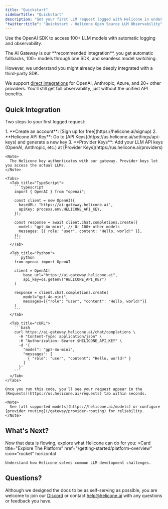 ```yaml
---
title: "Quickstart"
sidebarTitle: "Quickstart"
description: "Get your first LLM request logged with Helicone in under 2 minutes using the AI Gateway."
"twitter:title": "Quickstart - Helicone Open Source LLM Observability"
---
```


Use the OpenAI SDK to access 100+ LLM models with automatic logging and observability.

<Accordion title="Using a third-party SDK?">
  The AI Gateway is our **recommended integration**, you get automatic fallbacks, 100+ models through one SDK, and seamless model switching.
  
  However, we understand you might already be deeply integrated with a third-party SDK.
  
  We support [direct integrations](/integrations/overview) for OpenAI, Anthropic, Azure, and 20+ other providers. You'll still get full observability, just without the unified API benefits.
</Accordion>

## Quick Integration

Two steps to your first logged request:

<Steps>

  <Step title="Set up your keys">
  1. **Create an account**: [Sign up for free](https://helicone.ai/signup)
  2. **Helicone API Key**: Go to [API Keys](https://us.helicone.ai/settings/api-keys) and generate a new key
  3. **Provider Keys**: Add your LLM API keys (OpenAI, Anthropic, etc.) at [Provider Keys](https://us.helicone.ai/providers)
    
    <Note>
      The Helicone key authenticates with our gateway. Provider keys let you access the actual LLMs.
    </Note>
  </Step>

  <Step title="Send your first request">

    <Tabs>
      <Tab title="TypeScript">
        ```typescript
        import { OpenAI } from "openai";

        const client = new OpenAI({
          baseURL: "https://ai-gateway.helicone.ai",
          apiKey: process.env.HELICONE_API_KEY,
        });

        const response = await client.chat.completions.create({
          model: "gpt-4o-mini", // Or 100+ other models
          messages: [{ role: "user", content: "Hello, world!" }],
        });
        ```
      </Tab>
      
      <Tab title="Python">
        ```python
        from openai import OpenAI

        client = OpenAI(
            base_url="https://ai-gateway.helicone.ai",
            api_key=os.getenv("HELICONE_API_KEY")
        )

        response = client.chat.completions.create(
            model="gpt-4o-mini",
            messages=[{"role": "user", "content": "Hello, world!"}]
        )
        ```
      </Tab>

      <Tab title="cURL">
        ```bash
        curl https://ai-gateway.helicone.ai/chat/completions \
          -H "Content-Type: application/json" \
          -H "Authorization: Bearer $HELICONE_API_KEY" \
          -d '{
            "model": "gpt-4o-mini",
            "messages": [
              { "role": "user", "content": "Hello, world!" }
            ]
          }'
        ```
      </Tab>
    </Tabs>
    
    Once you run this code, you'll see your request appear in the [Requests](https://us.helicone.ai/requests) tab within seconds.
    
    <Note>
      See [all supported models](https://helicone.ai/models) or configure [provider routing](/gateway/provider-routing) for reliability.
    </Note>

  </Step>

</Steps>

## What's Next?

Now that data is flowing, explore what Helicone can do for you:
<Card
    title="Explore The Platform" 
    href="/getting-started/platform-overview"
    icon="rocket"
    horizontal
  >
    Understand how Helicone solves common LLM development challenges.
</Card>

## Questions?

Although we designed the docs to be as self-serving as possible, you are
welcome to join our [Discord](https://discord.com/invite/HwUbV3Q8qz) or
contact [help@helicone.ai](help@helicone.ai) with any questions or feedback
you have.